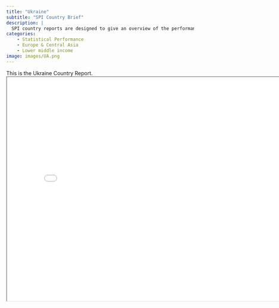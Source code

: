 ```yaml
---
title: "Ukraine"
subtitle: "SPI Country Brief"
description: |
  SPI country reports are designed to give an overview of the performance of Ukraine.
categories:
    - Statistical Performance
    - Europe & Central Asia
    - Lower middle income
image: images/UA.png
---
```


This is the Ukraine Country Report.
<iframe src="charts/Ukraine_chart.html" width="800" height="600"></iframe>

